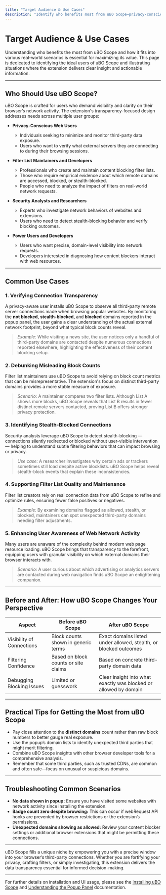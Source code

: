 ```yaml
---
title: "Target Audience & Use Cases"
description: "Identify who benefits most from uBO Scope—privacy-conscious users, filter list maintainers, and those who need browser network transparency—along with common scenarios where the extension shines."
---
```


# Target Audience & Use Cases

Understanding who benefits the most from uBO Scope and how it fits into various real-world scenarios is essential for maximizing its value. This page is dedicated to identifying the ideal users of uBO Scope and illustrating situations where the extension delivers clear insight and actionable information.

---

## Who Should Use uBO Scope?

uBO Scope is crafted for users who demand visibility and clarity on their browser’s network activity. The extension's transparency-focused design addresses needs across multiple user groups:

- **Privacy-Conscious Web Users**
  - Individuals seeking to minimize and monitor third-party data exposure.
  - Users who want to verify what external servers they are connecting to during their browsing sessions.

- **Filter List Maintainers and Developers**
  - Professionals who create and maintain content blocking filter lists.
  - Those who require empirical evidence about which remote domains are accessed, blocked, or stealth-blocked.
  - People who need to analyze the impact of filters on real-world network requests.

- **Security Analysts and Researchers**
  - Experts who investigate network behaviors of websites and extensions.
  - Users who need to detect stealth-blocking behavior and verify blocking outcomes.

- **Power Users and Developers**
  - Users who want precise, domain-level visibility into network requests.
  - Developers interested in diagnosing how content blockers interact with web resources.

---

## Common Use Cases

### 1. Verifying Connection Transparency

A privacy-aware user installs uBO Scope to observe all third-party remote server connections made when browsing popular websites. By monitoring the **not blocked**, **stealth-blocked**, and **blocked** domains reported in the popup panel, the user gains a clear understanding of the actual external network footprint, beyond what typical block counts reveal.

> _Example:_ While visiting a news site, the user notices only a handful of third-party domains are contacted despite numerous connections reported elsewhere, highlighting the effectiveness of their content blocking setup.

### 2. Debunking Misleading Block Counts

Filter list maintainers use uBO Scope to avoid relying on block count metrics that can be misrepresentative. The extension's focus on distinct third-party domains provides a more stable measure of exposure.

> _Scenario:_ A maintainer compares two filter lists. Although List A shows more blocks, uBO Scope reveals that List B results in fewer distinct remote servers contacted, proving List B offers stronger privacy protection.

### 3. Identifying Stealth-Blocked Connections

Security analysts leverage uBO Scope to detect stealth-blocking — connections silently redirected or blocked without user-visible intervention — helping to understand subtle filtering behaviors that can impact browsing or privacy.

> _Use case:_ A researcher investigates why certain ads or trackers sometimes still load despite active blocklists. uBO Scope helps reveal stealth-block events that explain these inconsistencies.

### 4. Supporting Filter List Quality and Maintenance

Filter list creators rely on real connection data from uBO Scope to refine and optimize rules, ensuring fewer false positives or negatives.

> _Example:_ By examining domains flagged as allowed, stealth, or blocked, maintainers can spot unexpected third-party domains needing filter adjustments.

### 5. Enhancing User Awareness of Web Network Activity

Many users are unaware of the complexity behind modern web page resource loading. uBO Scope brings that transparency to the forefront, equipping users with granular visibility on which external domains their browser interacts with.

> _Scenario:_ A user curious about which advertising or analytics servers are contacted during web navigation finds uBO Scope an enlightening companion.

---

## Before and After: How uBO Scope Changes Your Perspective

| Aspect                  | Before uBO Scope                        | After uBO Scope                                    |
|-------------------------|--------------------------------------|---------------------------------------------------|
| Visibility of Connections | Block counts shown in generic terms | Exact domains listed under allowed, stealth, or blocked outcomes |
| Filtering Confidence     | Based on block counts or site claims  | Based on concrete third-party domain data        |
| Debugging Blocking Issues| Limited or guesswork                   | Clear insight into what exactly was blocked or allowed by domain |

---

## Practical Tips for Getting the Most from uBO Scope

- Pay close attention to the **distinct domains** count rather than raw block numbers to better gauge real exposure.
- Use the popup’s domain lists to identify unexpected third parties that might merit filtering.
- Combine uBO Scope insights with other browser developer tools for a comprehensive analysis.
- Remember that some third parties, such as trusted CDNs, are common and often safe—focus on unusual or suspicious domains.

---

## Troubleshooting Common Scenarios

- **No data shown in popup:** Ensure you have visited some websites with network activity since installing the extension.
- **Badge count zero despite browsing:** This can occur if webRequest API hooks are prevented by browser restrictions or the extension’s permissions.
- **Unexpected domains showing as allowed:** Review your content blocker settings or additional browser extensions that might be permitting these connections.

---

uBO Scope fills a unique niche by empowering you with a precise window into your browser’s third-party connections. Whether you are fortifying your privacy, crafting filters, or simply investigating, this extension delivers the data transparency essential for informed decision-making.

---

For further details on installation and UI usage, please see the [Installing uBO Scope](../../guides/getting-started/installing-ubo-scope) and [Understanding the Popup Panel](../../guides/getting-started/understanding-the-ui) documentation.